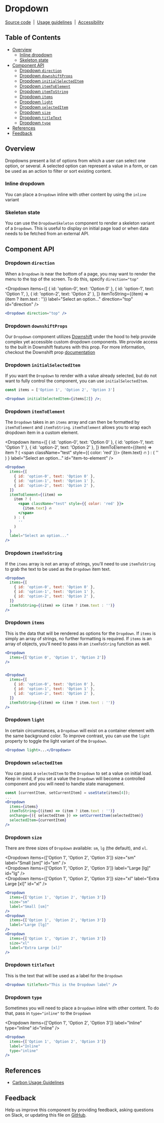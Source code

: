 
# Dropdown

[Source code](https://github.com/carbon-design-system/carbon/tree/main/packages/react/src/components/Dropdown)
&nbsp;|&nbsp;
[Usage guidelines](https://www.carbondesignsystem.com/components/dropdown/usage)
&nbsp;|&nbsp;
[Accessibility](https://www.carbondesignsystem.com/components/dropdown/accessibility)

## Table of Contents

<!-- START doctoc generated TOC please keep comment here to allow auto update -->
<!-- DON'T EDIT THIS SECTION, INSTEAD RE-RUN doctoc TO UPDATE -->

- [Overview](#overview)
  - [Inline dropdown](#inline-dropdown)
  - [Skeleton state](#skeleton-state)
- [Component API](#component-api)
  - [Dropdown `direction`](#dropdown-direction)
  - [Dropdown `downshiftProps`](#dropdown-downshiftprops)
  - [Dropdown `initialSelectedItem`](#dropdown-initialselecteditem)
  - [Dropdown `itemToElement`](#dropdown-itemtoelement)
  - [Dropdown `itemToString`](#dropdown-itemtostring)
  - [Dropdown `items`](#dropdown-items)
  - [Dropdown `light`](#dropdown-light)
  - [Dropdown `selectedItem`](#dropdown-selecteditem)
  - [Dropdown `size`](#dropdown-size)
  - [Dropdown `titleText`](#dropdown-titletext)
  - [Dropdown `type`](#dropdown-type)
- [References](#references)
- [Feedback](#feedback)

<!-- END doctoc generated TOC please keep comment here to allow auto update -->

## Overview

Dropdowns present a list of options from which a user can select one option, or
several. A selected option can represent a value in a form, or can be used as an
action to filter or sort existing content.

<Preview>
  <Story id="components-dropdown--default" />
</Preview>

### Inline dropdown

You can place a `Dropdown` inline with other content by using the `inline`
variant

<Preview>
  <Story id="components-dropdown--inline" />
</Preview>

### Skeleton state

You can use the `DropdownSkeleton` component to render a skeleton variant of a
`Dropdown`. This is useful to display on initial page load or when data needs to
be fetched from an external API.

<Preview>
  <Story id="components-dropdown--skeleton" />
</Preview>

## Component API

<Props />

### Dropdown `direction`

When a `Dropdown` is near the bottom of a page, you may want to render the menu
to the top of the screen. To do this, specify `direction="top"`

<Dropdown
  items={[
    { id: 'option-0', text: 'Option 0' },
    {
      id: 'option-1',
      text: 'Option 1',
    },
    { id: 'option-2', text: 'Option 2' },
  ]}
  itemToString={(item) => (item ? item.text : '')}
  label="Select an option..."
  direction="top"
  id="direction"
/>

```jsx
<Dropdown direction="top" />
```

### Dropdown `downshiftProps`

Our `Dropdown` component utilizes [Downshift](https://www.downshift-js.com/)
under the hood to help provide complex yet accessible custom dropdown
components. We provide access to the built in Downshift features with this prop.
For more information, checkout the Downshift prop
[documentation](https://www.downshift-js.com/downshift#props-used-in-examples)

### Dropdown `initialSelectedItem`

If you want the `Dropdown` to render with a value already selected, but do not
want to fully control the component, you can use `initialSelectedItem`.

```jsx
const items = ['Option 1', 'Option 2', 'Option 3']

<Dropdown initialSelectedItem={items[2]} />;
```

### Dropdown `itemToElement`

The `Dropdown` takes in an `items` array and can then be formatted by
`itemToElement` and `itemToString`. `itemToElement` allows you to wrap each
dropdown item in a custom element.

<Dropdown
  items={[
    { id: 'option-0', text: 'Option 0' },
    { id: 'option-1', text: 'Option 1' },
    { id: 'option-2', text: 'Option 2' },
  ]}
  itemToElement={(item) =>
    item ? (
      <span className="test" style={{ color: 'red' }}>
        {item.text} 🔥
      </span>
    ) : (
      ''
    )
  }
  label="Select an option..."
  id="item-to-element"
/>

```jsx
<Dropdown
  items={[
    { id: 'option-0', text: 'Option 0' },
    { id: 'option-1', text: 'Option 1' },
    { id: 'option-2', text: 'Option 2' },
  ]}
  itemToElement={(item) =>
    item ? (
      <span className="test" style={{ color: 'red' }}>
        {item.text} 🔥
      </span>
    ) : (
      ''
    )
  }
  label="Select an option..."
/>
```

### Dropdown `itemToString`

If the `items` array is not an array of strings, you'll need to use
`itemToString` to grab the text to be used as the `Dropdown` item text.

```jsx
<Dropdown
  items={[
    { id: 'option-0', text: 'Option 0' },
    { id: 'option-1', text: 'Option 1' },
    { id: 'option-2', text: 'Option 2' },
  ]}
  itemToString={(item) => (item ? item.text : '')}
/>
```

### Dropdown `items`

This is the data that will be rendered as options for the `Dropdown`. If `items`
is simply an array of strings, no further formatting is required. If `items` is
an array of objects, you'll need to pass in an `itemToString` function as well.

```jsx
<Dropdown
  items={['Option 0', 'Option 1', 'Option 2']}
/>


<Dropdown
  items={[
    { id: 'option-0', text: 'Option 0' },
    { id: 'option-1', text: 'Option 1' },
    { id: 'option-2', text: 'Option 2' },
  ]}
  itemToString={(item) => (item ? item.text : '')}
/>
```

### Dropdown `light`

In certain circumstances, a `Dropdown` will exist on a container element with
the same background color. To improve contrast, you can use the `light` property
to toggle the light variant of the `Dropdown`.

```jsx
<Dropdown light>...</Dropdown>
```

### Dropdown `selectedItem`

You can pass a `selectedItem` to the `Dropdown` to set a value on initial load.
Keep in mind, if you set a value the `Dropdown` will become a controlled
component and you will need to handle state management.

```jsx
const [currentItem, setCurrentItem] = useState(items[4]);
...
<Dropdown
  items={items}
  itemToString={(item) => (item ? item.text : '')}
  onChange={({ selectedItem }) => setCurrentItem(selectedItem)}
  selectedItem={currentItem}
/>
```

### Dropdown `size`

There are three sizes of `Dropdown` available: `sm`, `lg` (the default), and
`xl`.

<Dropdown
  items={['Option 1', 'Option 2', 'Option 3']}
  size="sm"
  label="Small [sm]"
  id="sm"
/>
<br />
<Dropdown
  items={['Option 1', 'Option 2', 'Option 3']}
  label="Large [lg]"
  id="lg"
/>
<br />
<Dropdown
  items={['Option 1', 'Option 2', 'Option 3']}
  size="xl"
  label="Extra Large [xl]"
  id="xl"
/>

```jsx
<Dropdown
  items={['Option 1', 'Option 2', 'Option 3']}
  size="sm"
  label="Small [sm]"
/>
<Dropdown
  items={['Option 1', 'Option 2', 'Option 3']}
  label="Large [lg]"
/>
<Dropdown
  items={['Option 1', 'Option 2', 'Option 3']}
  size="xl"
  label="Extra Large [xl]"
/>
```

### Dropdown `titleText`

This is the text that will be used as a label for the `Dropdown`

```jsx
<Dropdown titleText="This is the Dropdown label" />
```

### Dropdown `type`

Sometimes you will need to place a `Dropdown` inline with other content. To do
that, pass in `type="inline"` to the `Dropdown`

<Dropdown
  items={['Option 1', 'Option 2', 'Option 3']}
  label="Inline"
  type="inline"
  id="inline"
/>

```jsx
<Dropdown
  items={['Option 1', 'Option 2', 'Option 3']}
  label="Inline"
  type="inline"
/>
```

## References

- [Carbon Usage Guidelines](https://www.carbondesignsystem.com/components/dropdown/usage/)

## Feedback

Help us improve this component by providing feedback, asking questions on Slack,
or updating this file on
[GitHub](https://github.com/carbon-design-system/carbon/edit/main/packages/react/src/components/Dropdown/Dropdown.mdx).
